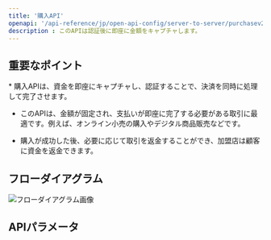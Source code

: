 ```yaml
---
title: '購入API'
openapi: '/api-reference/jp/open-api-config/server-to-server/purchasev2.json POST /api/v1/server-to-server-interface/paymentv2'
description : このAPIは認証後に即座に金額をキャプチャします。
---
```


## 重要なポイント

<Info>
  * 購入APIは、資金を即座にキャプチャし、認証することで、決済を同時に処理して完了させます。

  * このAPIは、金額が固定され、支払いが即座に完了する必要がある取引に最適です。例えば、オンライン小売の購入やデジタル商品販売などです。

  * 購入が成功した後、必要に応じて取引を返金することができ、加盟店は顧客に資金を返金できます。
</Info>

## フローダイアグラム

![フローダイアグラム画像](/images/timeline-diagram/flows-API-Purchase-jp.svg)

## APIパラメータ

